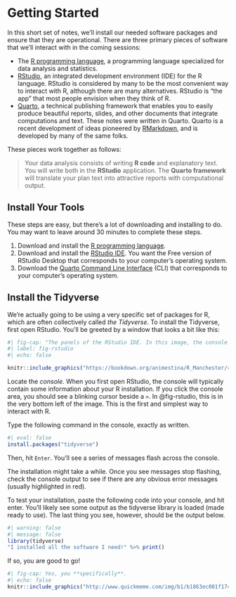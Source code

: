 # Getting Started {#sec-getting-started}

In this short set of notes, we'll install our needed software packages and ensure that they are operational. There are three primary pieces of software that we'll interact with in the coming sessions: 

- The [R programming language](https://www.r-project.org), a programming language specialized for data analysis and statistics. 
- [RStudio](https://www.rstudio.com), an integrated development environment (IDE) for the R language. RStudio is considered by many to be the most convenient way to interact with R, although there are many alternatives. RStudio is "the app" that most people envision when they think of R. 
- [Quarto](https://quarto.org), a technical publishing framework that enables you to easily produce beautiful reports, slides, and other documents that integrate computations and text. These notes were written in Quarto. Quarto is a recent development of ideas pioneered by [RMarkdown](https://rmarkdown.rstudio.com), and is developed by many of the same folks. 


These pieces work together as follows: 

> Your data analysis consists of writing **R code** and explanatory text. You will write both in the **RStudio** application. The **Quarto framework** will translate your plan text into attractive reports with computational output. 

## Install Your Tools

These steps are easy, but there's a lot of downloading and installing to do. You may want to leave around 30 minutes to complete these steps. 

1. Download and install the [R programming language](https://cran.r-project.org).
2. Download and install the [RStudio IDE](https://www.rstudio.com/products/rstudio/download/). You want the Free version of RStudio Desktop that corresponds to your computer's operating system. 
3. Download the [Quarto Command Line Interface](https://quarto.org/docs/get-started/) (CLI) that corresponds to your computer's operating system. 

## Install the Tidyverse

We're actually going to be using a very specific set of packages for R, which are often collectively called *the Tidyverse*. To install the Tidyverse, first open RStudio. You'll be greeted by a window that looks a bit like this: 

```r
#| fig-cap: "The panels of the RStudio IDE. In this image, the console is the panel at the bottom left. Image credit: [Anastasia Ushakova and Milan Valasek](https://bookdown.org/animestina/R_Manchester/)."
#| label: fig-rstudio
#| echo: false

knitr::include_graphics("https://bookdown.org/animestina/R_Manchester/rstudio2.png")
```

Locate the *console.* When you first open RStudio, the console will typically contain some information about your R installation. If you click the console area, you should see a blinking cursor beside a `>`. In @fig-rstudio, this is in the very bottom left of the image. This is the first and simplest way to interact with R. 

Type the following command in the console, exactly as written. 

```r
#| eval: false
install.packages("tidyverse")
```

Then, hit `Enter`. You'll see a series of messages flash across the console. 

The installation might take a while. Once you see messages stop flashing, check the console output to see if there are any obvious error messages (usually highlighted in red). 

To test your installation, paste the following code into your console, and hit enter. You'll likely see some output as the tidyverse library is loaded (made ready to use). The last thing you see, however, should be the output below. 
```r
#| warning: false
#| message: false
library(tidyverse)
"I installed all the software I need!" %>% print()
```

If so, you are good to go! 

```r
#| fig-cap: Yes, you **specifically**.
#| echo: false
knitr::include_graphics("http://www.quickmeme.com/img/b1/b1863ec001f174e2d9a3cc0ad89aad0cbf78ddd297256b891bd8ff4662f3f044.jpg")
```